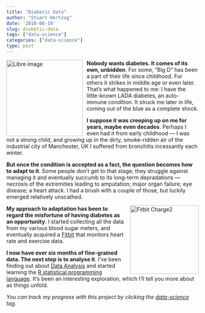 ```yaml
---
title: "Diabetic Data"
author: "Stuart Hertzog"
date: '2018-06-19'
slug: diabetic-data
tags: ["data-science"]
categories: ["data-science"]
type: post
---
```


<img src="../images/libre-180604.png" width=200 style="float: left; padding-right: 0.75em;" alt="Libre image" />

**Nobody wants diabetes. It comes of its own, unbidden**. For some, "Big D" has been a part of their life since childhood. For others it strikes in middle age or even later. That's what happened to me: I have the little-known LADA diabetes, an auto-immune condition. It struck me later in life, coming out of the blue as a complete shock.

**I suppose it was creeping up on me for years, maybe even decades**. Perhaps I even had it from early childhood --- I was not a strong child, and growing up in the dirty, smoke-ridden air of the industrial city of Manchester, UK I suffered from bronchitis incessantly each winter. 

**But once the condition is accepted as a fact, the question becomes how to adapt to it**. Some people don't get to that stage; they struggle against managing it and eventually succumb to its long-term depradations --- necrosis of the extremities leading to amputation; major organ failure; eye disease; a heart attack. I had a brush with a couple of those, but luckily emerged relatively unscathed.

<img src="../images/charge2-black.png" width=180 style="float: right; padding-left: 0.75em;" alt="Fitbit Charge2" />

**My approach to adaptation has been to regard the misfortune of having diabetes as an opportunity**. I started collecting all the data from my various blood sugar meters, and eventually acquired a [Fitbit](https://www.fitbit.com/en-ca/charge2) that monitors heart rate and exercise data.

**I now have over six months of fine-grained data. The next step is to analyse it**. I've been finding out about [Data Analysis](https://en.wikipedia.org/wiki/Data_analysis) and started learning the [R statistical programming language](https://r.stuzog.com/). It's been an interesting exploration, which I'll tell you more about as things unfold.

*You can track my progress with this project by clicking the [data-science](/tags/data-science) tag.*

